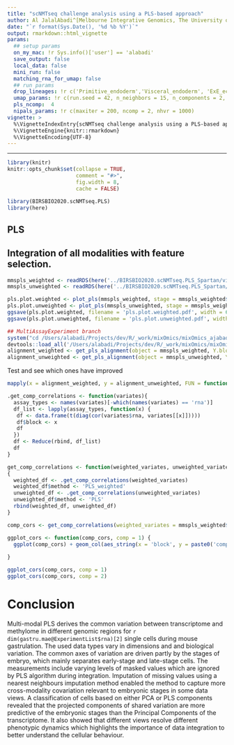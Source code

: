 ```yaml
---
title: "scNMTseq challenge analysis using a PLS-based approach"
author: Al JalalAbadi^[Melbourne Integrative Genomics, The University of Melbourne (al.jal.abadi@gmail.com)]
date: "`r format(Sys.Date(), '%d %b %Y')`"
output: rmarkdown::html_vignette
params:
  ## setup params
  on_my_mac: !r Sys.info()['user'] == 'alabadi'
  save_output: false
  local_data: false
  mini_run: false
  matching_rna_for_umap: false
  ## run params
  drop_lineages: !r c('Primitive_endoderm','Visceral_endoderm', 'ExE_ectoderm')
  umap_params: !r c(run.seed = 42, n_neighbors = 15, n_components = 2, min_dist = 0.55)
  pls_ncomp:  4
  nipals_params: !r c(maxiter = 200, ncomp = 2, nhvr = 1000)
vignette: >
  %\VignetteIndexEntry{scNMTseq challenge analysis using a PLS-based approach}
  %\VignetteEngine{knitr::rmarkdown}
  %\VignetteEncoding{UTF-8}
---
```



--------

```r
library(knitr)
knitr::opts_chunk$set(collapse = TRUE, 
                      comment = "#>", 
                      fig.width = 8, 
                      cache = FALSE)
```

```r
library(BIRSBIO2020.scNMTseq.PLS)
library(here)
```


## PLS

## Integration of all modalities with feature selection.

```r
mmspls_weighted <- readRDS(here('../BIRSBIO2020.scNMTseq.PLS_Spartan/vignettes/savedata/MultiModalSparsePLS-weighted.rds'))
mmspls_unweighted <- readRDS(here('../BIRSBIO2020.scNMTseq.PLS_Spartan/vignettes/savedata/MultiModalSparsePLS-unweighted.rds'))
```

```r
pls.plot.weighted <- plot_pls(mmspls_weighted, stage = mmspls_weighted$stage, legend.title = 'Stage', comp = c(1,2), col_palette = col_palette)
pls.plot.unweighted <- plot_pls(mmspls_unweighted, stage = mmspls_weighted$stage, legend.title = 'Stage', comp = c(1,2), col_palette = col_palette)
ggsave(pls.plot.weighted, filename = 'pls.plot.weighted.pdf', width = 6, height = 12)
ggsave(pls.plot.unweighted, filename = 'pls.plot.unweighted.pdf', width = 6, height = 12)
```

```r
## MultiAssayExperiment branch
system("cd /Users/alabadi/Projects/dev/R/_work/mixOmics/mixOmics_ajabadi/mixOmics_ajabadi; git checkout MultiAssayExperiment")
devtools::load_all('/Users/alabadi/Projects/dev/R/_work/mixOmics/mixOmics_ajabadi/mixOmics_ajabadi')
alignment_weighted <- get_pls_alignment(object = mmspls_weighted, Y.block = 'rna', weighted = TRUE)
alignment_unweighted <- get_pls_alignment(object = mmspls_unweighted, Y.block = 'rna', weighted = TRUE)
```

Test and see which ones have improved

```r
mapply(x = alignment_weighted, y = alignment_unweighted, FUN = function(x, y) t.test(x, y, alternative = 'less')$p.value)
```


```r
.get_comp_correlations <- function(variates){
  assay_types <- names(variates)[-which(names(variates) == 'rna')]
  df_list <- lapply(assay_types, function(x) {
   df <- data.frame(t(diag(cor(variates$rna, variates[[x]]))))
   df$block <- x
   df
  })
  df <- Reduce(rbind, df_list)
  df
}

get_comp_correlations <- function(weighted_variates, unweighted_variates)
{
  weighted_df <- .get_comp_correlations(weighted_variates)
  weighted_df$method <- 'PLS_weighted'
  unweighted_df <- .get_comp_correlations(unweighted_variates)
  unweighted_df$method <- 'PLS'
  rbind(weighted_df, unweighted_df)
}

```


```r
comp_cors <- get_comp_correlations(weighted_variates = mmspls_weighted$variates, unweighted_variates = mmspls_unweighted$variates)
```

```r
ggplot_cors <- function(comp_cors, comp = 1) {
  ggplot(comp_cors) + geom_col(aes_string(x = 'block', y = paste0('comp', comp), fill = 'method'), position = 'dodge2')
  
}
```
```r
ggplot_cors(comp_cors, comp = 1)
ggplot_cors(comp_cors, comp = 2)
```


# Conclusion

Multi-modal PLS derives the common variation between transcriptome and methylome in different genomic regions for `r dim(gastru.mae@ExperimentList$rna)[2]` single cells during mouse gastrulation. The used data types vary in dimensions and and biological variation. The common axes of variation are driven partly by the stages of embryo, which mainly separates early-stage and late-stage cells. The measurements include varying levels of masked values which are ignored by PLS algorithm during integration. Imputation of missing values using a nearest neighbours imputation method enabled the method to capture more cross-modality covariation relevant to embryonic stages in some data views. A classification of cells based on either PCA or PLS components revealed that the projected components of shared variation are more predictive of the embryonic stages than the Principal Components of the transcriptome. It also showed that different views resolve different phenotypic dynamics which highlights the importance of data integration to better understand the cellular behaviour.

